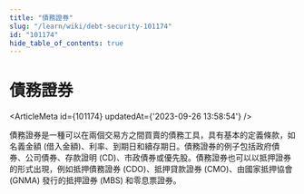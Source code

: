 ```yaml
---
title: "債務證券"
slug: "/learn/wiki/debt-security-101174"
id: "101174"
hide_table_of_contents: true
---
```



# 債務證券

<ArticleMeta id={101174} updatedAt={'2023-09-26 13:58:54'} />
<div className='border-solid border-b border-t-0 my-4 border-[var(--ifm-color-gray-300)]' />

債務證券是一種可以在兩個交易方之間買賣的債務工具，具有基本的定義條款，如名義金額 (借入金額)、利率、到期日和續存期日。債務證券的例子包括政府債券、公司債券、存款證明 (CD)、市政債券或優先股。債務證券也可以以抵押證券的形式出現，例如抵押債務證券 (CDO)、抵押貸款證券 (CMO)、由國家抵押協會 (GNMA) 發行的抵押證券 (MBS) 和零息票證券。
